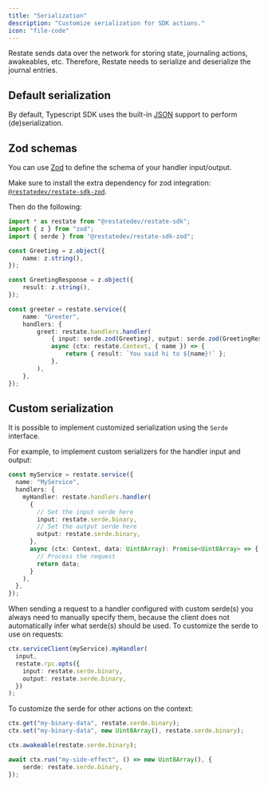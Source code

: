 ```yaml
---
title: "Serialization"
description: "Customize serialization for SDK actions."
icon: "file-code"
---
```


Restate sends data over the network for storing state, journaling actions, awakeables, etc.
Therefore, Restate needs to serialize and deserialize the journal entries.

## Default serialization

By default, Typescript SDK uses the built-in [JSON](https://developer.mozilla.org/en-US/docs/Web/JavaScript/Reference/Global_Objects/JSON) support to perform (de)serialization.

## Zod schemas

You can use [Zod](https://zod.dev/) to define the schema of your handler input/output.

Make sure to install the extra dependency for zod integration: [`@restatedev/restate-sdk-zod`](https://www.npmjs.com/package/@restatedev/restate-sdk-zod).

Then do the following:

```typescript {"CODE_LOAD::ts/src/develop/serialization.ts#zod"} 
import * as restate from "@restatedev/restate-sdk";
import { z } from "zod";
import { serde } from "@restatedev/restate-sdk-zod";

const Greeting = z.object({
    name: z.string(),
});

const GreetingResponse = z.object({
    result: z.string(),
});

const greeter = restate.service({
    name: "Greeter",
    handlers: {
        greet: restate.handlers.handler(
            { input: serde.zod(Greeting), output: serde.zod(GreetingResponse) },
            async (ctx: restate.Context, { name }) => {
                return { result: `You said hi to ${name}!` };
            },
        ),
    },
});
```

## Custom serialization

It is possible to implement customized serialization using the `Serde` interface.

For example, to implement custom serializers for the handler input and output:

```typescript {"CODE_LOAD::ts/src/develop/serialization.ts#service_definition"} 
const myService = restate.service({
  name: "MyService",
  handlers: {
    myHandler: restate.handlers.handler(
      {
        // Set the input serde here
        input: restate.serde.binary,
        // Set the output serde here
        output: restate.serde.binary,
      },
      async (ctx: Context, data: Uint8Array): Promise<Uint8Array> => {
        // Process the request
        return data;
      }
    ),
  },
});
```

When sending a request to a handler configured with custom serde(s) you always need to manually specify them, because the client does not automatically infer what serde(s) should be used.
To customize the serde to use on requests:

```typescript {"CODE_LOAD::ts/src/develop/serialization.ts#client"} 
ctx.serviceClient(myService).myHandler(
  input,
  restate.rpc.opts({
    input: restate.serde.binary,
    output: restate.serde.binary,
  })
);
```

To customize the serde for other actions on the context:

```typescript {"CODE_LOAD::ts/src/develop/serialization.ts#actions"} 
ctx.get("my-binary-data", restate.serde.binary);
ctx.set("my-binary-data", new Uint8Array(), restate.serde.binary);

ctx.awakeable(restate.serde.binary);

await ctx.run("my-side-effect", () => new Uint8Array(), {
    serde: restate.serde.binary,
});
```
